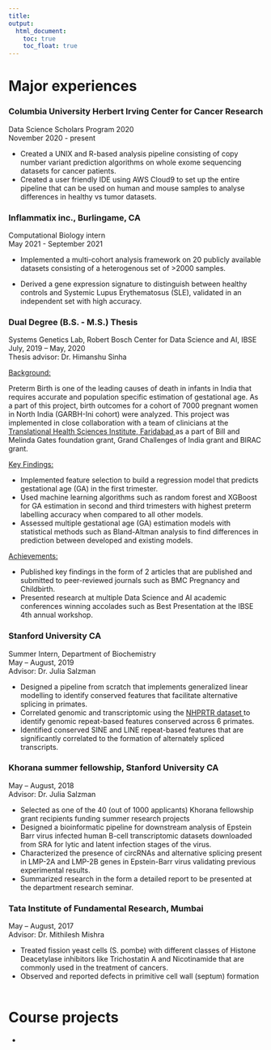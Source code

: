 ```yaml
---
title: 
output: 
  html_document:
    toc: true
    toc_float: true
---
```



# Major experiences
### Columbia University Herbert Irving Center for Cancer Research
Data Science Scholars Program 2020
<br> November 2020 - present

* Created a UNIX and R-based analysis pipeline consisting of copy number variant prediction algorithms on whole exome sequencing datasets for cancer patients.
* Created a user friendly IDE using AWS Cloud9 to set up the entire pipeline that can be used on human and mouse samples to analyse differences in healthy vs tumor datasets.

### Inflammatix inc., Burlingame, CA
Computational Biology intern 
<br> May 2021 - September 2021

* Implemented a multi-cohort analysis framework on 20 publicly available datasets consisting of a heterogenous set of >2000 samples.

* Derived a gene expression signature to distinguish between healthy controls and Systemic Lupus Erythematosus (SLE), validated in an independent set with high accuracy.

### Dual Degree (B.S. - M.S.) Thesis 
Systems Genetics Lab, Robert Bosch Center for Data Science and AI, IBSE
<br> July, 2019 – May, 2020
<br> Thesis advisor: Dr. Himanshu Sinha	

 <u> Background: </u>

Preterm Birth is one of the leading causes of death in infants in India that requires accurate and population specific estimation of gestational age. As a part of this project, birth outcomes for a cohort of 7000 pregnant women in North India (GARBH-Ini cohort) were analyzed. This project was implemented in close collaboration with a team of clinicians at the <a href = "https://thsti.res.in/newthsti/"> Translational Health Sciences Institute, Faridabad </a> as a part of Bill and Melinda Gates foundation grant, Grand Challenges of India grant and BIRAC grant.

<u> Key Findings: </u> 

* Implemented feature selection to build a regression model that predicts gestational age (GA) in the first trimester.
* Used machine learning algorithms such as random forest and XGBoost for GA estimation in second and third trimesters with highest preterm labelling accuracy when compared to all other models.
* Assessed multiple gestational age (GA) estimation models with statistical methods such as Bland-Altman analysis to find differences in prediction between developed and existing models.

<u> Achievements: </u>

* Published key findings in the form of 2 articles that are published and submitted to peer-reviewed journals such as BMC Pregnancy and Childbirth.
* Presented research at multiple Data Science and AI academic conferences winning accolades such as Best Presentation at the IBSE 4th annual workshop.

### Stanford University CA
Summer Intern, Department of Biochemistry	
May – August, 2019
<br>Advisor: Dr. Julia Salzman

*	Designed a pipeline from scratch that implements generalized linear modelling to identify conserved features that facilitate alternative splicing in primates. 
*	Correlated genomic and transcriptomic using the <a href = "http://www.nhprtr.org"> NHPRTR dataset </a> to identify genomic repeat-based features conserved across 6 primates. 
*	Identified conserved SINE and LINE repeat-based features that are significantly correlated to the formation of alternately spliced transcripts.

### Khorana summer fellowship, Stanford University CA
May – August, 2018
<br>Advisor: Dr. Julia Salzman

*	Selected as one of the 40 (out of 1000 applicants) Khorana fellowship grant recipients funding summer research projects  
*	Designed a bioinformatic pipeline for downstream analysis of Epstein Barr virus infected human B-cell transcriptomic datasets downloaded from SRA for lytic and latent infection stages of the virus.
*	Characterized the presence of circRNAs and alternative splicing present in LMP-2A and LMP-2B genes in Epstein-Barr virus validating previous experimental results.
*	Summarized research in the form a detailed report to be presented at the department research seminar.

### Tata Institute of Fundamental Research, Mumbai
May – August, 2017
<br>Advisor: Dr. Mithilesh Mishra

* Treated fission yeast cells (S. pombe) with different classes of Histone Deacetylase inhibitors like Trichostatin A and Nicotinamide that are commonly used in the treatment of cancers.
* Observed and reported defects in primitive cell wall (septum) formation 
<br>
<br>

# Course projects

* 